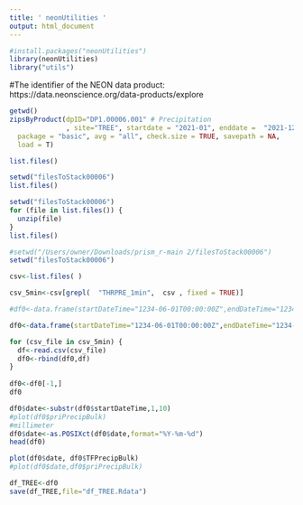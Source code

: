 ```yaml
---
title: ' neonUtilities '
output: html_document
---
```


```r
#install.packages("neonUtilities") 
library(neonUtilities)
library("utils")
```

#The identifier of the NEON data product: https://data.neonscience.org/data-products/explore
```r
getwd()
zipsByProduct(dpID="DP1.00006.001" # Precipitation
              , site="TREE", startdate = "2021-01", enddate =  "2021-12",
  package = "basic", avg = "all", check.size = TRUE, savepath = NA,
  load = T)
```

```r
list.files()
```

```r
setwd("filesToStack00006")
list.files()
```

```r
setwd("filesToStack00006")
for (file in list.files()) {
  unzip(file)
}
list.files()
```

```r
#setwd("/Users/owner/Downloads/prism_r-main 2/filesToStack00006")
setwd("filesToStack00006")

csv<-list.files( )

csv_5min<-csv[grepl(  "THRPRE_1min",  csv , fixed = TRUE)]

#df0<-data.frame(startDateTime="1234-06-01T00:00:00Z",endDateTime="1234-06-01T00:00:00Z",priPrecipBulk=-0.9999,priPrecipExpUncert=1234.5678,priPrecipFinalQF=1234)

df0<-data.frame(startDateTime="1234-06-01T00:00:00Z",endDateTime="1234-06-01T00:00:00Z", TFPrecipBulk=-0.9999, TFPrecipExpUncert=1234.5678, TFPrecipRangeQF=1234, TFPrecipSciRvwQF= FALSE)

for (csv_file in csv_5min) {
  df<-read.csv(csv_file)
  df0<-rbind(df0,df)
}
  
df0<-df0[-1,]
df0
```

```r
df0$date<-substr(df0$startDateTime,1,10)
#plot(df0$priPrecipBulk)
#millimeter
df0$date<-as.POSIXct(df0$date,format="%Y-%m-%d")
head(df0)
```

```r
plot(df0$date, df0$TFPrecipBulk)
#plot(df0$date,df0$priPrecipBulk)
```

```r
df_TREE<-df0
save(df_TREE,file="df_TREE.Rdata")
```


